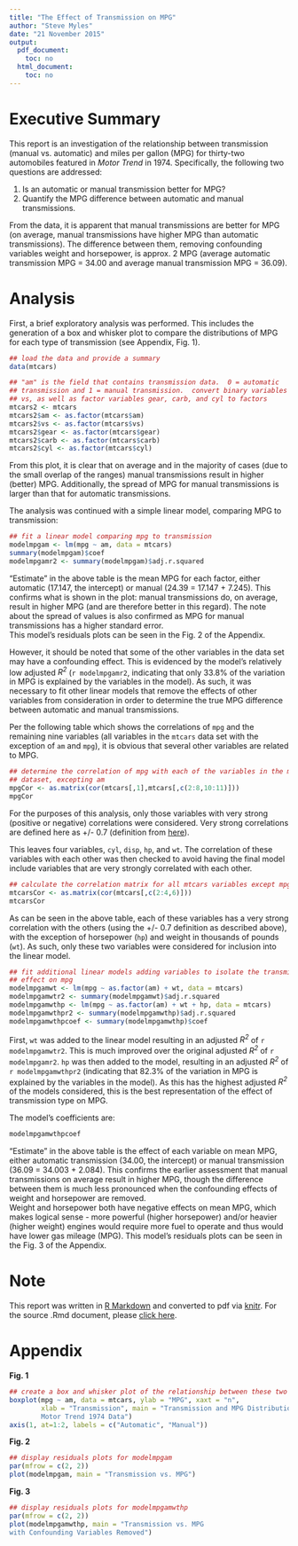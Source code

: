```yaml
---
title: "The Effect of Transmission on MPG"
author: "Steve Myles"
date: "21 November 2015"
output:
  pdf_document:
    toc: no
  html_document:
    toc: no
---
```


# Executive Summary

This report is an investigation of the relationship between transmission (manual 
vs. automatic) and miles per gallon (MPG) for thirty-two automobiles featured in 
*Motor Trend* in 1974.  Specifically, the following two questions are addressed:

1. Is an automatic or manual transmission better for MPG?
2. Quantify the MPG difference between automatic and manual transmissions.

From the data, it is apparent that manual transmissions are better for MPG 
(on average, manual transmissions have higher MPG than automatic transmissions). 
The difference between them, removing confounding variables weight and 
horsepower, is approx. 2 MPG (average automatic transmission MPG = 34.00 and 
average manual transmission MPG = 36.09).

# Analysis

First, a brief exploratory analysis was performed.  This includes the generation 
of a box and whisker plot to compare the distributions of MPG for each type of 
transmission (see Appendix, Fig. 1).
```r
## load the data and provide a summary
data(mtcars)

## "am" is the field that contains transmission data.  0 = automatic 
## transmission and 1 = manual transmission.  convert binary variables am and 
## vs, as well as factor variables gear, carb, and cyl to factors
mtcars2 <- mtcars
mtcars2$am <- as.factor(mtcars$am)
mtcars2$vs <- as.factor(mtcars$vs)
mtcars2$gear <- as.factor(mtcars$gear)
mtcars2$carb <- as.factor(mtcars$carb)
mtcars2$cyl <- as.factor(mtcars$cyl)
```

From this plot, it is clear that on average and in the majority of cases (due to
the small overlap of the ranges) manual transmissions result in higher (better) 
MPG.  Additionally, the spread of MPG for manual transmissions is larger than 
that for automatic transmissions.

The analysis was continued with a simple linear model, comparing MPG to 
transmission: 

```r
## fit a linear model comparing mpg to transmission
modelmpgam <- lm(mpg ~ am, data = mtcars)
summary(modelmpgam)$coef
modelmpgamr2 <- summary(modelmpgam)$adj.r.squared
```

"Estimate" in the above table is the mean MPG for each factor, either automatic
(17.147, the intercept) or manual (24.39 = 17.147 + 7.245).  This confirms what 
is shown in the plot:  manual transmissions do, on average, result in higher MPG
(and are therefore better in this regard).  The note about the spread of values 
is also confirmed as MPG for manual transmissions has a higher standard error.  
This model's residuals plots can be seen in the Fig. 2 of the Appendix.

However, it should be noted that some of the other variables in the data set may
have a confounding effect.  This is evidenced by the model's relatively low 
adjusted *R^2^* (`r modelmpgamr2`, indicating that only 33.8% of the variation 
in MPG is explained by the variables in the model).  As such, it was necessary 
to fit other linear models that remove the effects of other variables from 
consideration in order to determine the true MPG difference between automatic 
and manual transmissions.

Per the following table which shows the correlations of `mpg` and the remaining 
nine variables (all variables in the `mtcars` data set with the exception of 
`am` and `mpg`), it is obvious that several other variables are related to MPG.

```r
## determine the correlation of mpg with each of the variables in the mtcars
## dataset, excepting am
mpgCor <- as.matrix(cor(mtcars[,1],mtcars[,c(2:8,10:11)]))
mpgCor
```

For the purposes of this analysis, only those variables with very strong 
(positive or negative) correlations were considered.  Very strong correlations
are defined here as +/- 0.7 (definition from [here](http://study.com/academy/lesson/positive-correlation-in-psychology-examples-definition-quiz.html)).

This leaves four variables, `cyl`, `disp`, `hp`, and `wt`.  The correlation of 
these variables with each other was then checked to avoid having the final model
include variables that are very strongly correlated with each other.

```r
## calculate the correlation matrix for all mtcars variables except mpg and am
mtcarsCor <- as.matrix(cor(mtcars[,c(2:4,6)]))
mtcarsCor
```

As can be seen in the above table, each of these variables has a very strong 
correlation with the others (using the +/- 0.7 definition as described above), 
with the  exception of horsepower (`hp`) and weight in thousands of pounds 
(`wt`).  As such, only these two variables were considered for inclusion into 
the linear model.

```r
## fit additional linear models adding variables to isolate the transmission
## effect on mpg
modelmpgamwt <- lm(mpg ~ as.factor(am) + wt, data = mtcars)
modelmpgamwtr2 <- summary(modelmpgamwt)$adj.r.squared
modelmpgamwthp <- lm(mpg ~ as.factor(am) + wt + hp, data = mtcars)
modelmpgamwthpr2 <- summary(modelmpgamwthp)$adj.r.squared
modelmpgamwthpcoef <- summary(modelmpgamwthp)$coef
```

First, `wt` was added to the linear model resulting in an adjusted *R^2^* of 
`r modelmpgamwtr2`. This is much improved over the original adjusted *R^2^* of 
`r modelmpgamr2`.  `hp` was then added to the model, resulting in an adjusted
*R^2^* of `r modelmpgamwthpr2` (indicating that 82.3% of the variation in MPG
is explained by the variables in the model).  As this has the highest adjusted 
*R^2^* of the models considered, this is the best representation of the effect 
of transmission type on MPG.

The model's coefficients are:

```r
modelmpgamwthpcoef
```

"Estimate" in the above table is the effect of each variable on mean MPG, either
automatic transmission (34.00, the intercept) or manual transmission (36.09 = 
34.003 + 2.084).  This confirms the earlier assessment that manual transmissions
on average result in higher MPG, though the difference between them is much less 
pronounced when the confounding effects of weight and horsepower are removed.  
Weight and horsepower both have negative effects on mean MPG, which makes 
logical sense - more powerful (higher horsepower) and/or heavier (higher weight) 
engines would require more fuel to operate and thus would have lower gas mileage 
(MPG). This model's residuals plots can be seen in the Fig. 3 of the Appendix.

# Note

This report was written in [R Markdown][rmd] and converted to pdf via [knitr][knitr]. 
For the source .Rmd document, please [click here][src].

[rmd]: http://rmarkdown.rstudio.com/
[knitr]: http://knitr.com/
[src]: https://github.com/scumdogsteev/regression_models_PA/blob/master/regression_models_PA.Rmd

\newpage

# Appendix

**Fig. 1** 

```r
## create a box and whisker plot of the relationship between these two variables
boxplot(mpg ~ am, data = mtcars, ylab = "MPG", xaxt = "n", 
        xlab = "Transmission", main = "Transmission and MPG Distributions for 
        Motor Trend 1974 Data")
axis(1, at=1:2, labels = c("Automatic", "Manual"))
```
\newpage

**Fig. 2** 

```r
## display residuals plots for modelmpgam
par(mfrow = c(2, 2))
plot(modelmpgam, main = "Transmission vs. MPG")
```
\newpage

**Fig. 3** 

```r
## display residuals plots for modelmpgamwthp
par(mfrow = c(2, 2))
plot(modelmpgamwthp, main = "Transmission vs. MPG 
with Confounding Variables Removed")
```